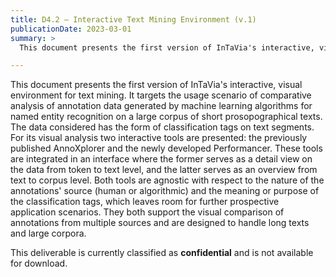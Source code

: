 ```yaml
---
title: D4.2 – Interactive Text Mining Environment (v.1)
publicationDate: 2023-03-01
summary: >
  This document presents the first version of InTaVia's interactive, visual environment for text mining.

---
```


This document presents the first version of InTaVia's interactive, visual environment for text mining. It targets the usage scenario of comparative analysis of annotation data generated by machine learning algorithms for named entity recognition on a large corpus of short prosopographical texts. The data considered has the form of classification tags on text segments. For its visual analysis two interactive tools are presented: the previously published AnnoXplorer and the newly developed Performancer. These tools are integrated in an interface where the former serves as a detail view on the data from token to text level, and the latter serves as an overview from text to corpus level. Both tools are agnostic with respect to the nature of the annotations' source (human or algorithmic) and the meaning or purpose of the classification tags, which leaves room for further prospective application scenarios. They both support the visual comparison of annotations from multiple sources and are designed to handle long texts and large corpora.

This deliverable is currently classified as **confidential** and is not available for download.
